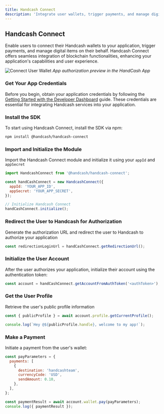```yaml
---
title: Handcash Connect
description: 'Integrate user wallets, trigger payments, and manage digital items with Handcash Connect.'
---
```


## Handcash Connect

Enable users to connect their Handcash wallets to your application, trigger payments, and manage digital items on their behalf. Handcash Connect offers seamless integration of blockchain functionalities, enhancing your application's capabilities and user experience.

![Connect User Wallet](/images/connectUser.png)
*App authorization preview in the HandCash App*

### Get Your App Credentials

Before you begin, obtain your application credentials by following the [Getting Started with the Developer Dashboard](/developer-dashboard) guide. These credentials are essential for integrating Handcash services into your application.

### Install the SDK

To start using Handcash Connect, install the SDK via npm:

```bash
npm install @handcash/handcash-connect
```

### Import and Initialize the Module
Import the Handcash Connect module and initialize it using your `appId` and `appSecret`

```javascript
import HandcashConnect from '@handcash/handcash-connect';

const handCashConnect = new HandcashConnect({
  appId: 'YOUR_APP_ID',
  appSecret: 'YOUR_APP_SECRET',
});

// Initialize Handcash Connect
handCashConnect.initialize();
```

### Redirect the User to Handcash for Authorization
Generate the authorization URL and redirect the user to Handcash to authorize your application

```javascript
const redirectionLoginUrl = handCashConnect.getRedirectionUrl();
```

### Initialize the User Account

After the user authorizes your application, initialize their account using the authentication token:
```javascript
const account = handCashConnect.getAccountFromAuthToken('<authToken>');
```

### Get the User Profile
Retrieve the user's public profile information
```javascript
const { publicProfile } = await account.profile.getCurrentProfile();

console.log(`Hey @${publicProfile.handle}, welcome to my app!`);
```

### Make a Payment
Initiate a payment from the user's wallet:

```javascript
const payParameters = {
  payments: [
    {
      destination: 'handcashteam',
      currencyCode: 'USD',
      sendAmount: 0.10,
    },
  ],
};

const paymentResult = await account.wallet.pay(payParameters);
console.log({ paymentResult });
```

